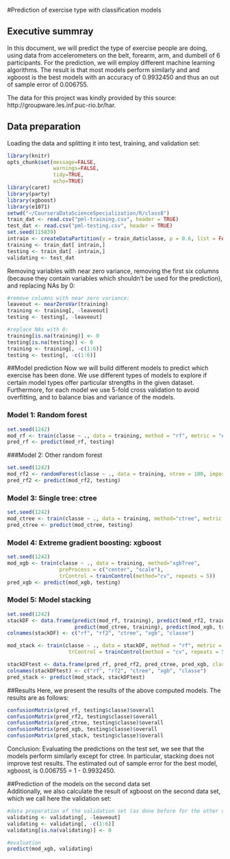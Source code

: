 #Prediction of exercise type with classification models  
  
## Executive summray  
In this document, we will predict the type of exercise people are doing, using data from accelerometers on the belt, forearm, arm, and dumbell of 6 participants. For the prediction, we will employ different machine learning algorithms. The result is that most models perform similarly and and xgboost is the best models with an accuracy of 0.9932450 and thus an out of sample error of 0.006755.  
  
The data for this project was kindly provided by this source: http://groupware.les.inf.puc-rio.br/har.  

## Data preparation  
  
Loading the data and splitting it into test, training, and validation set:
```{r message=FALSE, warnings=FALSE}
library(knitr)
opts_chunk$set(message=FALSE,
               warnings=FALSE,
               tidy=TRUE,
               echo=TRUE)
library(caret)
library(party)
library(xgboost)
library(e1071)
setwd("~/CourseraDataScienceSpecialization/R/class8")
train_dat <- read.csv("pml-training.csv", header = TRUE)
test_dat <- read.csv("pml-testing.csv", header = TRUE)
set.seed(115839)
intrain <- createDataPartition(y = train_dat$classe, p = 0.6, list = FALSE)
training <- train_dat[ intrain,]
testing <- train_dat[ -intrain,]
validating <- test_dat
```

Removing variables with near zero variance, removing the first six columns (because they contain variables which shouldn't be used for the prediction), and replacing NAs by 0:
```{r}
#remove columns with near zero variance:
leaveout <- nearZeroVar(training)
training <- training[, -leaveout]
testing <- testing[, -leaveout]

#replace NAs with 0:
training[is.na(training)] <- 0 
testing[is.na(testing)] <- 0 
training <- training[, -c(1:6)]
testing <- testing[, -c(1:6)]
```
  
##Model prediction
Now we will build different models to predict which exercise has been done. We use different types of models to explore if certain model types offer particular strengths in the given dataset. Furthermore, for each model we use 5-fold cross validation to avoid overfitting, and to balance bias and variance of the models.
  
### Model 1: Random forest
```{r}
set.seed(1242)
mod_rf <- train(classe ~ ., data = training, method = "rf", metric = "Accuracy", trControl = trainControl(method = "cv", repeats = 5))
pred_rf <- predict(mod_rf, testing)
```

###Model 2: Other random forest
```{r}
set.seed(1242)
mod_rf2 <- randomForest(classe ~ ., data = training, ntree = 100, importance=TRUE)
pred_rf2 <- predict(mod_rf2, testing)
```

### Model 3: Single tree: ctree
```{r}
set.seed(1242)
mod_ctree <- train(classe ~ ., data = training, method="ctree", metric = "Accuracy", preProcess = c("center", "scale"), trControl = trainControl(method="cv", repeats = 5))
pred_ctree <- predict(mod_ctree, testing)
```

### Model 4: Extreme gradient boosting: xgboost
```{r}
set.seed(1242)
mod_xgb <- train(classe ~ ., data = training, method="xgbTree", 
                 preProcess = c("center", "scale"),
                 trControl = trainControl(method="cv", repeats = 5))
pred_xgb <- predict(mod_xgb, testing)
```

### Model 5: Model stacking
```{r}
set.seed(1242)
stackDF <- data.frame(predict(mod_rf, training), predict(mod_rf2, training), 
                      predict(mod_ctree, training), predict(mod_xgb, training), classe = training$classe)
colnames(stackDF) <- c("rf", "rf2", "ctree", "xgb", "classe")

mod_stack <- train(classe ~ ., data = stackDF, method = "rf", metric = "Accuracy", 
                    trControl = trainControl(method = "cv", repeats = 5))

stackDFtest <- data.frame(pred_rf, pred_rf2, pred_ctree, pred_xgb, classe = testing$classe)
colnames(stackDFtest) <- c("rf", "rf2", "ctree", "xgb", "classe")
pred_stack <- predict(mod_stack, stackDFtest)
```


##Results 
Here, we present the results of the above computed models. The results are as follows:
```{r}
confusionMatrix(pred_rf, testing$classe)$overall
confusionMatrix(pred_rf2, testing$classe)$overall
confusionMatrix(pred_ctree, testing$classe)$overall
confusionMatrix(pred_xgb, testing$classe)$overall
confusionMatrix(pred_stack, testing$classe)$overall
```
Conclusion: Evaluating the predictions on the test set, we see that the models perform similarly except for ctree. In particular, stacking does not improve test results. 
The estimated out of sample error for the best model, xgboost, is 0.006755 = 1 - 0.9932450. 
  
##Prediction of the models on the second data set  
Additionally, we also calculate the result of xgboost on the second data set, which we call here the validation set:

```{r}  
#data preparation of the validation set (as done before for the other data sets)
validating <- validating[, -leaveout]
validating <- validating[, -c(1:6)]
validating[is.na(validating)] <- 0 

#evaluation
predict(mod_xgb, validating)
```
  